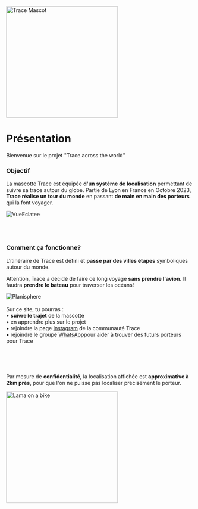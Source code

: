 
 
<div style={{ width: '100%', margin: '0 auto', textAlign: 'center' }}>
 <div style={{ display: "flex", justifyContent: "center" }}>
  <img src="/img/Mascotte/Resize/tracefullbodydetoure.svg" alt="Trace Mascot" width="300" height="300"/>
</div>

# Présentation


Bienvenue sur le projet "Trace across the world"

### Objectif

La mascotte Trace est équipée **d'un système de localisation** permettant de suivre sa trace autour du globe. Partie de Lyon en France en Octobre 2023, **Trace réalise un tour du monde** en passant **de main en main des porteurs** qui la font voyager.

<div style={{ width:'100%',height:'auto'}}>
  <img src="/img/Mascotte/Resize/Trace_Eclatee.png" alt="VueEclatee" loading="lazy"  />
</div>

<br/><br/>

### Comment ça fonctionne?

L'itinéraire de Trace est défini et **passe par des villes étapes** symboliques autour du monde.

Attention, Trace a décidé de faire ce long voyage **sans prendre l'avion.** Il faudra **prendre le bateau** pour traverser les océans!

<div style={{ width:'100%',height:'auto'}}>
  <img src="/img/Mascotte/Resize/planisphere.svg" alt="Planisphere" loading="lazy"  />
</div>
<br/>
Sur ce site, tu pourras :
<br/>• <strong>suivre le trajet</strong> de la mascotte
<br/>• en apprendre plus sur le projet
<br/>• rejoindre la page <a href="https://www.instagram.com/traceacrosstheworld/" target="_blank" rel="noopener noreferrer">Instagram</a> de la communauté Trace
<br/>• rejoindre le groupe <a href="https://chat.whatsapp.com/FKwW0q23yVk3OdKNKAxGnE" target="_blank" rel="noopener noreferrer">WhatsApp</a>pour aider à trouver des futurs porteurs pour Trace

<br/><br/><br/>

Par mesure de **confidentialité**, la localisation affichée est **approximative à 2km près**, pour que l'on ne puisse pas localiser précisément le porteur.
<br/>

<div style={{ display: "flex", justifyContent: "center" }}>
  <img src="/img/Mascotte/Resize/lama-on-a-bike.svg" alt="Lama on a bike" width="300" height="300"/>
</div>
</div>

